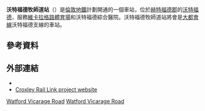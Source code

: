 {{Infobox London station
| name        = 沃特福德牧師道站<br />Watford Vicarage Road
| symbol      = underground
| tubecode    = 
| image_name  = File:Watford, Vicarage Road railway bridge - Geograph-3598174-by-Nigel-Cox.jpg 
| caption     = 
| map_type    = Hertfordshire
| latitude    = 51.646626
| longitude   = -0.409284
| label_position = top
| manager     = [[倫敦地鐵|倫敦地鐵]]
| locale      = [[沃特福德|沃特福德]]
| borough     = [[沃特福德|沃特福德]]
| events1     = 計劃開通
| years1      = 2018<ref name=crlu20141217>{{cite web|url=http://www.croxleyraillink.com/latest-news/croxley_rail_link_update_20141217.htm|title=Croxley Rail Link update|date=17 December 2014|archivedate=2014-01-09|accessdate=2016-03-15|archive-url=https://web.archive.org/web/20140109010101/http://www.croxleyraillink.com/latest%2Dnews/croxley_rail_link_update_20141217.htm|dead-url=no}}</ref>
| platforms   = 2
}}
'''沃特福德牧師道站'''（{{lang-en|Watford Vicarage Road tube station}}）是[[倫敦地鐵|倫敦地鐵]]計劃開通的一個車站，位於[[赫特福德郡|赫特福德郡]]的[[沃特福德|沃特福德]]，服務[[維卡拉格路體育場|維卡拉格路體育場]]和沃特福德綜合醫院。沃特福德牧師道站將會是[[大都會線|大都會線]]沃特福德支線的車站。
==參考資料==
{{reflist}}
==外部連結==
* {{cite web|title=Planning Application Documents for Vicarage Road station|url=http://pa.watford.gov.uk/publicaccess/applicationDetails.do?activeTab=documents&keyVal=MZV4DUQW0FJ00|website=Planning & Environment|publisher=Watford Borough Council|accessdate=10 January 2015}}
* [https://web.archive.org/web/20101102174226/http://www.croxleyraillink.com/ Croxley Rail Link project website]
{{倫敦地鐵大都會線}}
[[Category:大都會線車站|Watford Vicarage Road]]
[[Category:赫特福德郡鐵路車站|Watford Vicarage Road]]